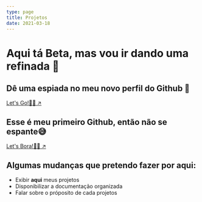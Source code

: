 ```yaml
---
type: page
title: Projetos
date: 2021-03-18
---
```



# Aqui tá Beta, mas vou ir dando uma refinada 💎

## Dê uma espiada no meu novo perfil do Github 🤳

[Let's Go!🐱‍💻 ↗ ](https://github.com/crislerwin)


## Esse é meu primeiro Github, então não se espante😅

[Let's Bora!🐱‍💻 ↗ ](https://github.com/crislerwintler)

## Algumas mudanças que pretendo fazer por aqui:

- Exibir **aqui** meus projetos
- Disponibilizar a documentação organizada
- Falar sobre o próposito de cada projetos

